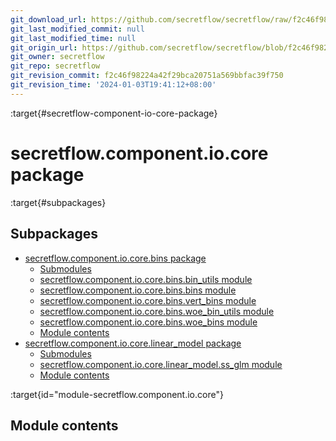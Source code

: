 ```yaml
---
git_download_url: https://github.com/secretflow/secretflow/raw/f2c46f98224a42f29bca20751a569bbfac39f750/docs/source/secretflow.component.io.core.rst
git_last_modified_commit: null
git_last_modified_time: null
git_origin_url: https://github.com/secretflow/secretflow/blob/f2c46f98224a42f29bca20751a569bbfac39f750/docs/source/secretflow.component.io.core.rst
git_owner: secretflow
git_repo: secretflow
git_revision_commit: f2c46f98224a42f29bca20751a569bbfac39f750
git_revision_time: '2024-01-03T19:41:12+08:00'
---
```


:target{#secretflow-component-io-core-package}

# secretflow\.component.io.core package

:target{#subpackages}

## Subpackages

<TableOfContents>


  - [secretflow.component.io.core.bins package](secretflow.component.io.core.component.io.core.bins.mdx)
    - [Submodules](secretflow.component.io.core.component.io.core.bins.mdx#submodules)
    - [secretflow.component.io.core.bins.bin\_utils module](secretflow.component.io.core.component.io.core.bins.mdx#module-secretflow.component.io.core.bins.bin_utils)
    - [secretflow.component.io.core.bins.bins module](secretflow.component.io.core.component.io.core.bins.mdx#module-secretflow.component.io.core.bins.bins)
    - [secretflow.component.io.core.bins.vert\_bins module](secretflow.component.io.core.component.io.core.bins.mdx#module-secretflow.component.io.core.bins.vert_bins)
    - [secretflow.component.io.core.bins.woe\_bin\_utils module](secretflow.component.io.core.component.io.core.bins.mdx#module-secretflow.component.io.core.bins.woe_bin_utils)
    - [secretflow.component.io.core.bins.woe\_bins module](secretflow.component.io.core.component.io.core.bins.mdx#module-secretflow.component.io.core.bins.woe_bins)
    - [Module contents](secretflow.component.io.core.component.io.core.bins.mdx#module-secretflow.component.io.core.bins)
  - [secretflow.component.io.core.linear\_model package](secretflow.component.io.core.component.io.core.linear_model.mdx)
    - [Submodules](secretflow.component.io.core.component.io.core.linear_model.mdx#submodules)
    - [secretflow.component.io.core.linear\_model.ss\_glm module](secretflow.component.io.core.component.io.core.linear_model.mdx#module-secretflow.component.io.core.linear_model.ss_glm)
    - [Module contents](secretflow.component.io.core.component.io.core.linear_model.mdx#module-secretflow.component.io.core.linear_model)
</TableOfContents>

:target{id="module-secretflow.component.io.core"}

## <Target id="module-contents" />Module contents
